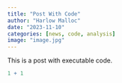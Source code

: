 ```yaml
---
title: "Post With Code"
author: "Harlow Malloc"
date: "2023-11-10"
categories: [news, code, analysis]
image: "image.jpg"
---
```


This is a post with executable code.

```r
1 + 1
```

